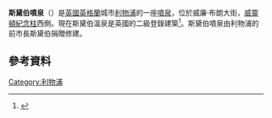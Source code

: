 '''斯黛伯噴泉'''（{{lang-en|Steble Fountain}}）是[[英國|英國]][[英格蘭|英格蘭]]城市[[利物浦|利物浦]]的一座[[噴泉|噴泉]]，位於威廉·布朗大街，[[威靈頓紀念柱|威靈頓紀念柱]]西側。現在斯黛伯溫泉是英國的二級登錄建築<ref>{{Citation|url= http://list.english-heritage.org.uk/resultsingle.aspx?uid=1359621|title= Steble Fountain|year= 2011|work= The National Heritage List for England|publisher= [[English_Heritage|English Heritage]]|accessdate= 6 August 2011|archive-url= https://web.archive.org/web/20150113020758/http://list.english-heritage.org.uk/resultsingle.aspx?uid=1359621|archive-date= 2015-01-13|dead-url= yes}}</ref>。斯黛伯噴泉由利物浦的前市長斯黛伯捐贈修建。  

==參考資料==
{{Reflist}}
{{European building-stub}}
[[Category:利物浦|Category:利物浦]]